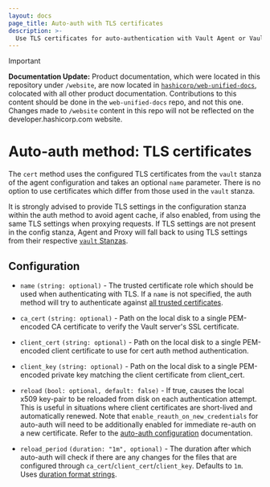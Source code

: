 ```yaml
---
layout: docs
page_title: Auto-auth with TLS certificates
description: >-
  Use TLS certificates for auto-authentication with Vault Agent or Vault Proxy.
---
```


> [!IMPORTANT]  
> **Documentation Update:** Product documentation, which were located in this repository under `/website`, are now located in [`hashicorp/web-unified-docs`](https://github.com/hashicorp/web-unified-docs), colocated with all other product documentation. Contributions to this content should be done in the `web-unified-docs` repo, and not this one. Changes made to `/website` content in this repo will not be reflected on the developer.hashicorp.com website.

# Auto-auth method: TLS certificates

The `cert` method uses the configured TLS certificates from the `vault` stanza of
the agent configuration and takes an optional `name` parameter. There is no option
to use certificates which differ from those used in the `vault` stanza.

It is strongly advised to provide TLS settings in the configuration stanza
within the auth method to avoid agent cache, if also enabled, from using the
same TLS settings when proxying requests. If TLS settings are not present in the
config stanza, Agent and Proxy will fall back to using TLS settings from their respective
[`vault` Stanzas](/vault/docs/agent-and-proxy/agent#vault-stanza).

## Configuration

- `name` `(string: optional)` - The trusted certificate role which should be used
  when authenticating with TLS. If a `name` is not specified, the auth method will
  try to authenticate against [all trusted certificates](/vault/docs/auth/cert#authentication).

- `ca_cert` `(string: optional)` - Path on the local disk to a single
  PEM-encoded CA certificate to verify the Vault server's SSL certificate.

- `client_cert` `(string: optional)` - Path on the local disk to a single
  PEM-encoded client certificate to use for cert auth method authentication.

- `client_key` `(string: optional)` - Path on the local disk to a single
  PEM-encoded private key matching the client certificate from client_cert.

- `reload` `(bool: optional, default: false)` - If true, causes the local x509
  key-pair to be reloaded from disk on each authentication attempt. This is useful
  in situations where client certificates are short-lived and automatically renewed.
  Note that `enable_reauth_on_new_credentials` for auto-auth will need to be additionally
  enabled for immediate re-auth on a new certificate.
  Refer to the [auto-auth configuration](/vault/docs/agent-and-proxy/autoauth#configuration) documentation.

- `reload_period` `(duration: "1m", optional)` - The duration after which auto-auth
  will check if there are any changes for the files that are configured through
  `ca_cert`/`client_cert`/`client_key`. Defaults to `1m`.
  Uses [duration format strings](/vault/docs/concepts/duration-format).

